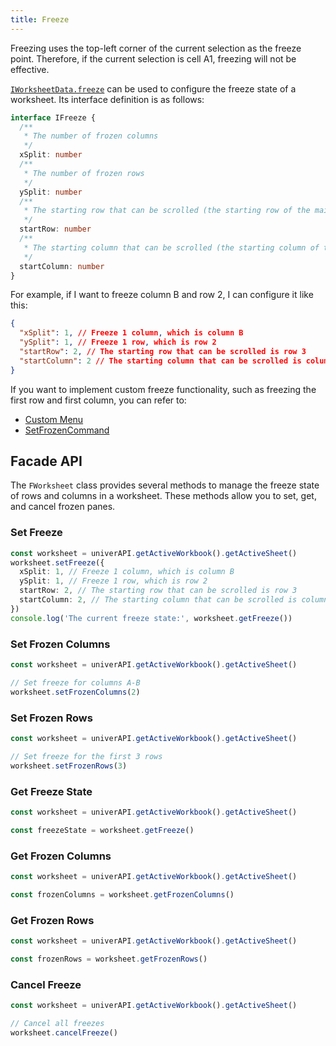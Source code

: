 ```yaml
---
title: Freeze
---
```


<Callout type="warning">
  Freezing uses the top-left corner of the current selection as the freeze point. Therefore, if the current selection is cell A1, freezing will not be effective.
</Callout>

[`IWorksheetData.freeze`](/guides/sheets/model/workbook-data) can be used to configure the freeze state of a worksheet. Its interface definition is as follows:

```typescript
interface IFreeze {
  /**
   * The number of frozen columns
   */
  xSplit: number
  /**
   * The number of frozen rows
   */
  ySplit: number
  /**
   * The starting row that can be scrolled (the starting row of the main view area)
   */
  startRow: number
  /**
   * The starting column that can be scrolled (the starting column of the main view area)
   */
  startColumn: number
}
```

For example, if I want to freeze column B and row 2, I can configure it like this:

```json
{
  "xSplit": 1, // Freeze 1 column, which is column B
  "ySplit": 1, // Freeze 1 row, which is row 2
  "startRow": 2, // The starting row that can be scrolled is row 3
  "startColumn": 2 // The starting column that can be scrolled is column C
}
```

If you want to implement custom freeze functionality, such as freezing the first row and first column, you can refer to:

- [Custom Menu](/guides/recipes/tutorials/custom-plugin)
- [SetFrozenCommand](https://github.com/dream-num/univer/blob/dev/packages/sheets/src/commands/commands/set-frozen.command.ts#L32)

## Facade API

The `FWorksheet` class provides several methods to manage the freeze state of rows and columns in a worksheet. These methods allow you to set, get, and cancel frozen panes.

### Set Freeze

```typescript
const worksheet = univerAPI.getActiveWorkbook().getActiveSheet()
worksheet.setFreeze({
  xSplit: 1, // Freeze 1 column, which is column B
  ySplit: 1, // Freeze 1 row, which is row 2
  startRow: 2, // The starting row that can be scrolled is row 3
  startColumn: 2, // The starting column that can be scrolled is column C
})
console.log('The current freeze state:', worksheet.getFreeze())
```

### Set Frozen Columns

```typescript
const worksheet = univerAPI.getActiveWorkbook().getActiveSheet()

// Set freeze for columns A-B
worksheet.setFrozenColumns(2)
```

### Set Frozen Rows

```typescript
const worksheet = univerAPI.getActiveWorkbook().getActiveSheet()

// Set freeze for the first 3 rows
worksheet.setFrozenRows(3)
```

### Get Freeze State

```typescript
const worksheet = univerAPI.getActiveWorkbook().getActiveSheet()

const freezeState = worksheet.getFreeze()
```

### Get Frozen Columns

```typescript
const worksheet = univerAPI.getActiveWorkbook().getActiveSheet()

const frozenColumns = worksheet.getFrozenColumns()
```

### Get Frozen Rows

```typescript
const worksheet = univerAPI.getActiveWorkbook().getActiveSheet()

const frozenRows = worksheet.getFrozenRows()
```

### Cancel Freeze

```typescript
const worksheet = univerAPI.getActiveWorkbook().getActiveSheet()

// Cancel all freezes
worksheet.cancelFreeze()
```
